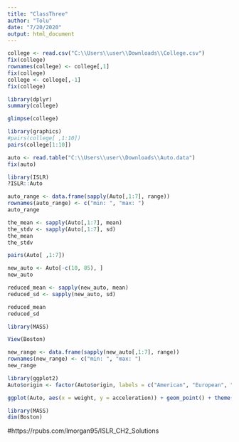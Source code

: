 ```yaml
---
title: "ClassThree"
author: "Tolu"
date: "7/20/2020"
output: html_document
---
```


```r
college <- read.csv("C:\\Users\\user\\Downloads\\College.csv")
fix(college)
rownames(college) <- college[,1]
fix(college)
college <- college[,-1]
fix(college)
```

```r
library(dplyr)
summary(college)
```

```r
glimpse(college)
```

```r
library(graphics)
#pairs(college[ ,1:10])
pairs(college[1:10])
```

```r
auto <- read.table("C:\\Users\\user\\Downloads\\Auto.data")
fix(auto)
```

```r
library(ISLR)
?ISLR::Auto
```

```r
auto_range <- data.frame(sapply(Auto[,1:7], range))
rownames(auto_range) <- c("min: ", "max: ")
auto_range
```

```r
the_mean <- sapply(Auto[,1:7], mean)
the_stdv <- sapply(Auto[,1:7], sd)
the_mean
the_stdv
```

```r
pairs(Auto[ ,1:7])
```

```r
new_auto <- Auto[-c(10, 85), ]
new_auto
```

```r
reduced_mean <- sapply(new_auto, mean)
reduced_sd <- sapply(new_auto, sd)

reduced_mean
reduced_sd

```

```r
library(MASS)
```

```r
View(Boston)
```

```r
new_range <- data.frame(sapply(new_auto[,1:7], range))
rownames(new_range) <- c("min: ", "max: ")
new_range

```


```r
library(ggplot2)
Auto$origin <- factor(Auto$origin, labels = c("American", "European", "Japanese"))

ggplot(Auto, aes(x = weight, y = acceleration)) + geom_point() + theme(legend.position = "none") + scale_x_continuous(labels = scales::comma_format()) + labs(x = "Weight", y = "Acceleration", title = "Correlation between weight and acceleration")
```


```r
library(MASS)
dim(Boston)
```

#https://rpubs.com/lmorgan95/ISLR_CH2_Solutions 